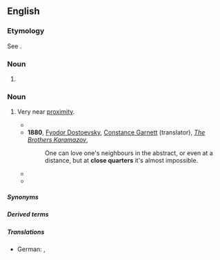 {{also|close-quarters}}
==English==

===Etymology===
See {{m|en|close quarter}}.

===Noun===
{{head|en|noun form}}

# {{plural of|en|close quarter}}

===Noun===
{{en-plural noun}}

# Very near [[proximity]].
#: {{ux|en|They were fighting at '''close quarters'''.}}
#: {{ux|en|Four-to-a-room is living in '''close quarters'''.}}
#* {{quote-text|en|year=1857|author={{w|Robert Michael Ballantyne}}|title=[[s:The Coral Island/Chapter 9|The Coral Island]]|passage=I was also advised to put on a belt and carry a short cudgel or bludgeon in it, for, as Jack truly remarked, the sling would be of little use if we should chance to come to '''close quarters''' with any wild animal.}}
#* '''1880''', [[w:Fyodor Dostoevsky|Fyodor Dostoevsky]], [[w:Constance Garnett|Constance Garnett]] (translator), ''[[s:The Brothers Karamazov/Book V/Chapter 4|The Brothers Karamazov]]'',
#*: One can love one's neighbours in the abstract, or even at a distance, but at '''close quarters''' it's almost impossible.
#* {{quote-text|en|year=1913|author={{w|Edgar Rice Burroughs}}|title=[[s:The Cave Girl/Chapter VI|The Cave Girl]]|passage=With a sword and shield he could have let his enemies come to very '''close quarters''' with perfect impunity to himself and then have run them through with infinite ease.}}
#* {{quote-journal|en|work=BBC Sport|author=Phil McNulty|url=https://www.bbc.com/sport/football/53955829|date=5 September 2020|title=Iceland 0-1 England|passage=He was able to watch some of the younger players he introduced into the squad at '''close quarters''' and may be able to see them in England action once more against the Danes.}}

=====Synonyms=====
{{col3|en|
|CQ
}}

=====Derived terms=====
{{der3|en|
|[[close-quarters battle weapon]] ([[CQBW]])
|[[close-quarters battle]] ([[CQB]])
|[[close-quarters combat]] ([[CQC]])
}}


=====Translations=====
{{trans-top|very near proximity}}
* German: {{t|de|engster Raum|m}}, {{t|de|sehr enge Verhältnisse|n-p}}
{{trans-mid}}
{{trans-bottom}}